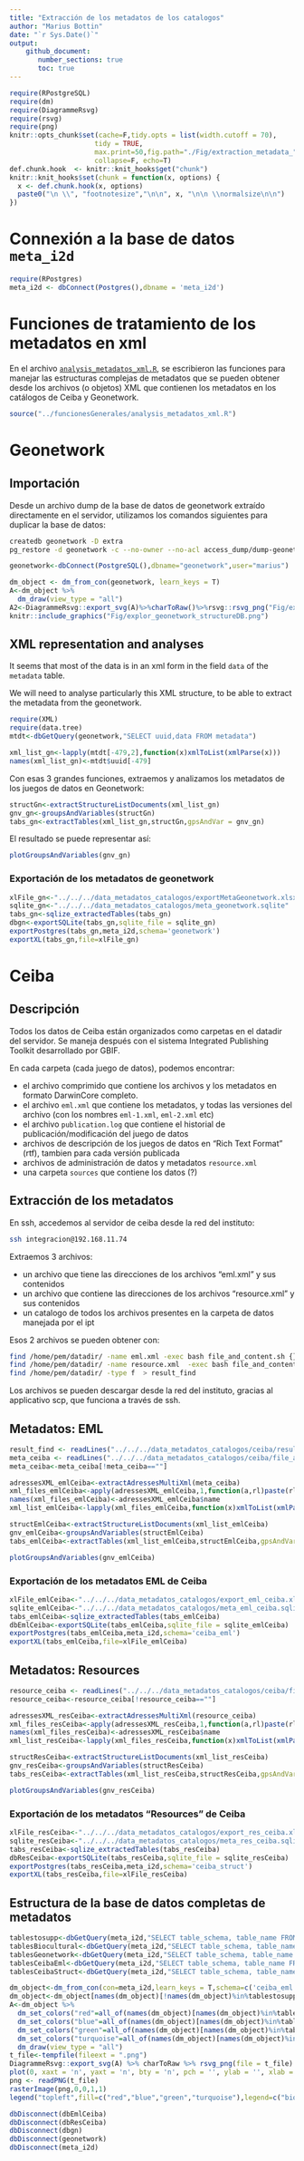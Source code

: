 ```yaml
---
title: "Extracción de los metadatos de los catalogos"
author: "Marius Bottin"
date: "`r Sys.Date()`"
output: 
    github_document:
       number_sections: true
       toc: true
---
```



```r
require(RPostgreSQL)
require(dm)
require(DiagrammeRsvg)
require(rsvg)
require(png)
knitr::opts_chunk$set(cache=F,tidy.opts = list(width.cutoff = 70),
                     tidy = TRUE,
                     max.print=50,fig.path="./Fig/extraction_metadata_",echo=T,
                     collapse=F, echo=T)
def.chunk.hook  <- knitr::knit_hooks$get("chunk")
knitr::knit_hooks$set(chunk = function(x, options) {
  x <- def.chunk.hook(x, options)
  paste0("\n \\", "footnotesize","\n\n", x, "\n\n \\normalsize\n\n")
})
```


# Connexión a la base de datos `meta_i2d`

```r
require(RPostgres)
meta_i2d <- dbConnect(Postgres(),dbname = 'meta_i2d')
```

# Funciones de tratamiento de los metadatos en xml

En el archivo [`analysis_metadatos_xml.R`](../funcionesGenerales/analysis_metadatos_xml.R), se escribieron las funciones para manejar las estructuras complejas de metadatos que se pueden obtener desde los archivos (o objetos) XML que contienen los metadatos en los catálogos de Ceiba y Geonetwork.

```r
source("../funcionesGenerales/analysis_metadatos_xml.R")
```




# Geonetwork
## Importación

Desde un archivo dump de la base de datos de geonetwork extraído directamente en el servidor, utilizamos los comandos siguientes para duplicar la base de datos:

```bash
createdb geonetwork -D extra
pg_restore -d geonetwork -c --no-owner --no-acl access_dump/dump-geonetwork-202409051028.sql
```

```r
geonetwork<-dbConnect(PostgreSQL(),dbname="geonetwork",user="marius")
```

```r
dm_object <- dm_from_con(geonetwork, learn_keys = T)
A<-dm_object %>%
  dm_draw(view_type = "all")
A2<-DiagrammeRsvg::export_svg(A)%>%charToRaw()%>%rsvg::rsvg_png("Fig/explor_geonetwork_structureDB.png")
knitr::include_graphics("Fig/explor_geonetwork_structureDB.png")
```

## XML representation and analyses

It seems that most of the data is in an xml form in the field `data` of the `metadata` table.

We will need to analyse particularly this XML structure, to be able to extract the metadata from the geonetwork.

```r
require(XML)
require(data.tree)
mtdt<-dbGetQuery(geonetwork,"SELECT uuid,data FROM metadata")
```

```r
xml_list_gn<-lapply(mtdt[-479,2],function(x)xmlToList(xmlParse(x)))
names(xml_list_gn)<-mtdt$uuid[-479]
```

Con esas 3 grandes funciones, extraemos y analizamos los metadatos de los juegos de datos en Geonetwork:

```r
structGn<-extractStructureListDocuments(xml_list_gn)
gnv_gn<-groupsAndVariables(structGn)
tabs_gn<-extractTables(xml_list_gn,structGn,gpsAndVar = gnv_gn)
```

El resultado se puede representar así:

```r
plotGroupsAndVariables(gnv_gn)
```

### Exportación de los metadatos de geonetwork
```r
xlFile_gn<-"../../../data_metadatos_catalogos/exportMetaGeonetwork.xlsx"
sqlite_gn<-"../../../data_metadatos_catalogos/meta_geonetwork.sqlite"
tabs_gn<-sqlize_extractedTables(tabs_gn)
dbgn<-exportSQLite(tabs_gn,sqlite_file = sqlite_gn)
exportPostgres(tabs_gn,meta_i2d,schema='geonetwork')
exportXL(tabs_gn,file=xlFile_gn)
```

# Ceiba

## Descripción

Todos los datos de Ceiba están organizados como carpetas en el datadir del servidor. Se maneja después con el sistema Integrated Publishing Toolkit desarrollado por GBIF.

En cada carpeta (cada juego de datos), podemos encontrar:

-   el archivo comprimido que contiene los archivos y los metadatos en formato DarwinCore completo.
-   el archivo `eml.xml` que contiene los metadatos, y todas las versiones del archivo (con los nombres `eml-1.xml`, `eml-2.xml` etc)
-   el archivo `publication.log` que contiene el historial de publicación/modificación del juego de datos
-   archivos de descripción de los juegos de datos en "Rich Text Format" (rtf), tambien para cada versión publicada
-   archivos de administración de datos y metadatos `resource.xml`
-   una carpeta `sources` que contiene los datos (?)

## Extracción de los metadatos

En ssh, accedemos al servidor de ceiba desde la red del instituto:

``` bash
ssh integracion@192.168.11.74
```

Extraemos 3 archivos:

-   un archivo que tiene las direcciones de los archivos "eml.xml" y sus contenidos
-   un archivo que contiene las direcciones de los archivos "resource.xml" y sus contenidos
-   un catalogo de todos los archivos presentes en la carpeta de datos manejada por el ipt

Esos 2 archivos se pueden obtener con:

``` bash
find /home/pem/datadir/ -name eml.xml -exec bash file_and_content.sh {} \; >file_and_content_result_eml 2> errors_find_file_and_content_eml
find /home/pem/datadir/ -name resource.xml  -exec bash file_and_content.sh {} \; >file_and_content_result_resource 2> errors_find_file_and_content_resource
find /home/pem/datadir/ -type f  > result_find
```

Los archivos se pueden descargar desde la red del instituto, gracias al applicativo scp, que funciona a través de ssh.


## Metadatos: EML


```r
result_find <- readLines("../../../data_metadatos_catalogos/ceiba/result_find")
meta_ceiba <- readLines("../../../data_metadatos_catalogos/ceiba/file_and_content_result_eml")
meta_ceiba<-meta_ceiba[!meta_ceiba==""]
```


```r
adressesXML_emlCeiba<-extractAdressesMultiXml(meta_ceiba)
xml_files_emlCeiba<-apply(adressesXML_emlCeiba,1,function(a,rl)paste(rl[a[2]:a[3]],sep="\n",collapse="\n"),rl=meta_ceiba)
names(xml_files_emlCeiba)<-adressesXML_emlCeiba$name
xml_list_emlCeiba<-lapply(xml_files_emlCeiba,function(x)xmlToList(xmlParse(x)))
```

```r
structEmlCeiba<-extractStructureListDocuments(xml_list_emlCeiba)
gnv_emlCeiba<-groupsAndVariables(structEmlCeiba)
tabs_emlCeiba<-extractTables(xml_list_emlCeiba,structEmlCeiba,gpsAndVar = gnv_emlCeiba)
```

```r
plotGroupsAndVariables(gnv_emlCeiba)
```

### Exportación de los metadatos EML de Ceiba
```r
xlFile_emlCeiba<-"../../../data_metadatos_catalogos/export_eml_ceiba.xlsx"
sqlite_emlCeiba<-"../../../data_metadatos_catalogos/meta_eml_ceiba.sqlite"
tabs_emlCeiba<-sqlize_extractedTables(tabs_emlCeiba)
dbEmlCeiba<-exportSQLite(tabs_emlCeiba,sqlite_file = sqlite_emlCeiba)
exportPostgres(tabs_emlCeiba,meta_i2d,schema='ceiba_eml')
exportXL(tabs_emlCeiba,file=xlFile_emlCeiba)
```


## Metadatos: Resources


```r
resource_ceiba <- readLines("../../../data_metadatos_catalogos/ceiba/file_and_content_result_resource")
resource_ceiba<-resource_ceiba[!resource_ceiba==""]
```


```r
adressesXML_resCeiba<-extractAdressesMultiXml(resource_ceiba)
xml_files_resCeiba<-apply(adressesXML_resCeiba,1,function(a,rl)paste(rl[a[2]:a[3]],sep="\n",collapse="\n"),rl=resource_ceiba)
names(xml_files_resCeiba)<-adressesXML_resCeiba$name
xml_list_resCeiba<-lapply(xml_files_resCeiba,function(x)xmlToList(xmlParse(x)))
```

```r
structResCeiba<-extractStructureListDocuments(xml_list_resCeiba)
gnv_resCeiba<-groupsAndVariables(structResCeiba)
tabs_resCeiba<-extractTables(xml_list_resCeiba,structResCeiba,gpsAndVar = gnv_resCeiba)
```

```r
plotGroupsAndVariables(gnv_resCeiba)
```

### Exportación de los metadatos "Resources" de Ceiba

```r
xlFile_resCeiba<-"../../../data_metadatos_catalogos/export_res_ceiba.xlsx"
sqlite_resCeiba<-"../../../data_metadatos_catalogos/meta_res_ceiba.sqlite"
tabs_resCeiba<-sqlize_extractedTables(tabs_resCeiba)
dbResCeiba<-exportSQLite(tabs_resCeiba,sqlite_file = sqlite_resCeiba)
exportPostgres(tabs_resCeiba,meta_i2d,schema='ceiba_struct')
exportXL(tabs_resCeiba,file=xlFile_resCeiba)
```

## Estructura de la base de datos completas de metadatos

```r
tablestosupp<-dbGetQuery(meta_i2d,"SELECT table_schema, table_name FROM information_schema.tables WHERE table_schema NOT IN ('ceiba_eml','ceiba_struct','geonetwork','biocultural')")
tablesBiocultural<-dbGetQuery(meta_i2d,"SELECT table_schema, table_name FROM information_schema.tables WHERE table_schema ='biocultural'")
tablesGeonetwork<-dbGetQuery(meta_i2d,"SELECT table_schema, table_name FROM information_schema.tables WHERE table_schema ='geonetwork'")
tablesCeibaEml<-dbGetQuery(meta_i2d,"SELECT table_schema, table_name FROM information_schema.tables WHERE table_schema ='ceiba_eml'")
tablesCeibaStruct<-dbGetQuery(meta_i2d,"SELECT table_schema, table_name FROM information_schema.tables WHERE table_schema ='ceiba_struct'")

dm_object<-dm_from_con(con=meta_i2d,learn_keys = T,schema=c('ceiba_eml','ceiba_struct','geonetwork','biocultural'),.names = "{.schema}.{.table}")
dm_object<-dm_object[names(dm_object)[!names(dm_object)%in%tablestosupp$table_name]]
A<-dm_object %>%
  dm_set_colors("red"=all_of(names(dm_object)[names(dm_object)%in%tablesBiocultural$table_name]))%>%
  dm_set_colors("blue"=all_of(names(dm_object)[names(dm_object)%in%tablesGeonetwork$table_name]))%>%
  dm_set_colors("green"=all_of(names(dm_object)[names(dm_object)%in%tablesCeibaEml$table_name]))%>%
  dm_set_colors("turquoise"=all_of(names(dm_object)[names(dm_object)%in%tablesCeibaStruct$table_name]))%>%
  dm_draw(view_type = "all")
t_file<-tempfile(fileext = ".png")
DiagrammeRsvg::export_svg(A) %>% charToRaw %>% rsvg_png(file = t_file)
plot(0, xaxt = 'n', yaxt = 'n', bty = 'n', pch = '', ylab = '', xlab = '',xlim=c(0,1),ylim=c(0,1))
png <- readPNG(t_file)
rasterImage(png,0,0,1,1)
legend("topleft",fill=c("red","blue","green","turquoise"),legend=c("biocultural","geonetwork","ceiba (eml)","ceiba (estructura)"),title="Source")
```




```r
dbDisconnect(dbEmlCeiba)
dbDisconnect(dbResCeiba)
dbDisconnect(dbgn)
dbDisconnect(geonetwork)
dbDisconnect(meta_i2d)
```

